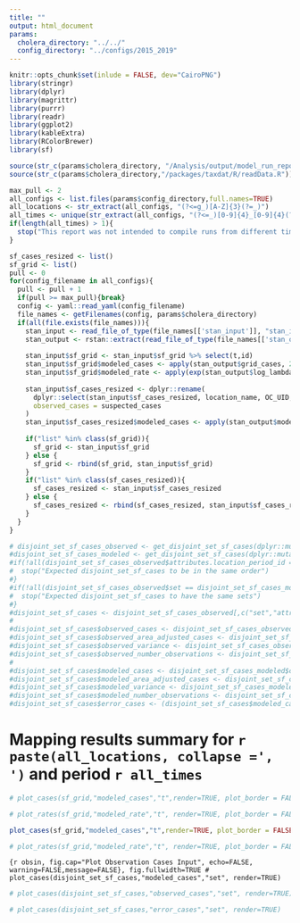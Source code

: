 ```yaml
---
title: ""
output: html_document
params:
  cholera_directory: "../../"
  config_directory: "../configs/2015_2019"
---
```

```r
knitr::opts_chunk$set(inlude = FALSE, dev="CairoPNG")
library(stringr)
library(dplyr)
library(magrittr)
library(purrr)
library(readr)
library(ggplot2)
library(kableExtra)
library(RColorBrewer)
library(sf)

source(str_c(params$cholera_directory, "/Analysis/output/model_run_report_helpers.R"))
source(str_c(params$cholera_directory,"/packages/taxdat/R/readData.R"))
```

```r
max_pull <- 2
all_configs <- list.files(params$config_directory,full.names=TRUE)
all_locations <- str_extract(all_configs, "(?<=g_)[A-Z]{3}(?=_)")
all_times <- unique(str_extract(all_configs, "(?<=_)[0-9]{4}_[0-9]{4}(?=\\.)"))
if(length(all_times) > 1){
  stop("This report was not intended to compile runs from different time ranges")
}

sf_cases_resized <- list()
sf_grid <- list()
pull <- 0
for(config_filename in all_configs){
  pull <- pull + 1
  if(pull >= max_pull){break}
  config <- yaml::read_yaml(config_filename)
  file_names <- getFilenames(config, params$cholera_directory)
  if(all(file.exists(file_names))){
    stan_input <- read_file_of_type(file_names[['stan_input']], "stan_input")
    stan_output <- rstan::extract(read_file_of_type(file_names[['stan_output']], "model.rand"))
    
    stan_input$sf_grid <- stan_input$sf_grid %>% select(t,id)
    stan_input$sf_grid$modeled_cases <- apply(stan_output$grid_cases, 2, mean)
    stan_input$sf_grid$modeled_rate <- apply(exp(stan_output$log_lambda), 2, mean)
  
    stan_input$sf_cases_resized <- dplyr::rename(
      dplyr::select(stan_input$sf_cases_resized, location_name, OC_UID,TL,TR,suspected_cases),
      observed_cases = suspected_cases
    )
    stan_input$sf_cases_resized$modeled_cases <- apply(stan_output$modeled_cases,2,mean)
  
    if("list" %in% class(sf_grid)){
      sf_grid <- stan_input$sf_grid
    } else {
      sf_grid <- rbind(sf_grid, stan_input$sf_grid)
    }
    if("list" %in% class(sf_cases_resized)){
      sf_cases_resized <- stan_input$sf_cases_resized
    } else {
      sf_cases_resized <- rbind(sf_cases_resized, stan_input$sf_cases_resized)
    }
  }
}

# disjoint_set_sf_cases_observed <- get_disjoint_set_sf_cases(dplyr::mutate(sf_cases_resized,attributes.fields.suspected_cases = observed_cases))
#disjoint_set_sf_cases_modeled <- get_disjoint_set_sf_cases(dplyr::mutate(sf_cases_resized,attributes.fields.suspected_cases = modeled_cases))
#if(!all(disjoint_set_sf_cases_observed$attributes.location_period_id == disjoint_set_sf_cases_modeled$attributes.location_period_id,na.rm=TRUE)){
#  stop("Expected disjoint_set_sf_cases to be in the same order")
#}
#if(!all(disjoint_set_sf_cases_observed$set == disjoint_set_sf_cases_modeled$set,na.rm=TRUE)){
#  stop("Expected disjoint_set_sf_cases to have the same sets")
#}
#disjoint_set_sf_cases <- disjoint_set_sf_cases_observed[,c("set","attributes.location_period_id")]
#
#disjoint_set_sf_cases$observed_cases <- disjoint_set_sf_cases_observed$cases
#disjoint_set_sf_cases$observed_area_adjusted_cases <- disjoint_set_sf_cases_observed$area_adjusted_cases
#disjoint_set_sf_cases$observed_variance <- disjoint_set_sf_cases_observed$variance
#disjoint_set_sf_cases$observed_number_observations <- disjoint_set_sf_cases_observed$observations
#
#disjoint_set_sf_cases$modeled_cases <- disjoint_set_sf_cases_modeled$cases
#disjoint_set_sf_cases$modeled_area_adjusted_cases <- disjoint_set_sf_cases_modeled$area_adjusted_cases
#disjoint_set_sf_cases$modeled_variance <- disjoint_set_sf_cases_modeled$variance
#disjoint_set_sf_cases$modeled_number_observations <- disjoint_set_sf_cases_modeled$observations
#disjoint_set_sf_cases$error_cases <- (disjoint_set_sf_cases$modeled_cases - disjoint_set_sf_cases$observed_cases)
```


# Mapping results summary for `r paste(all_locations, collapse =', ')` and period `r all_times`

```r
# plot_cases(sf_grid,"modeled_cases","t",render=TRUE, plot_border = FALSE)
```

```r
# plot_rates(sf_grid,"modeled_rate","t", render=TRUE, plot_border = FALSE)
```

```r
plot_cases(sf_grid,"modeled_cases","t",render=TRUE, plot_border = FALSE, use_log = TRUE)
```

```r
# plot_rates(sf_grid,"modeled_rate","t", render=TRUE, plot_border = FALSE, use_log = TRUE)
```

```{r obsin, fig.cap="Plot Observation Cases Input", echo=FALSE, warning=FALSE,message=FALSE}, fig.fullwidth=TRUE
# plot_cases(disjoint_set_sf_cases,"modeled_cases","set", render=TRUE)
```

```r
# plot_cases(disjoint_set_sf_cases,"observed_cases","set", render=TRUE)
```

```r
# plot_cases(disjoint_set_sf_cases,"error_cases","set", render=TRUE)
```
